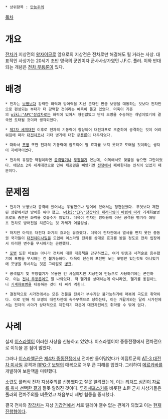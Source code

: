  * 상위항목 : [[만능주의]]

[[목차]]

= 개요 =
[[전차]]가 지상전의 [[왕자]]이므로 앞으로의 지상전은 전차로만 해결해도 될 거라는 사상. 대표적인 사상가는 20세기 초반 영국의 군인이자 군사사상가였던 J.F.C. 풀러. 이와 반대되는 개념은 [[전차 무용론]]이 있다.

= 배경 =
 * 전차는 [[보병]]보다 강력한 화력과 방어력을 지닌 존재인 만큼 보병을 대동하는 것보다 전차만으로 편성되는 부대가 더 강력할 것이라는 예측이 돌고 있었다. 더욱이 기존의 [[wiki:"APC"장갑차]]로는 화력에 있어서 형편없었고 단지 보병을 수송하는 개념이었기에 결국엔 도태될 것이라 생각되었다.

 * [[제2차 세계대전]] 이후로 전차의 기동력이 향상되어 대전차포로 조준하여 공격하는 것이 어려워짐에 따라 [[대전차포]]나 기타 병기에 대한 [[무용론]]이 대두되었다.

 * 따라서 [[포병]] 또한 전차의 기동력에 압도되어 별 효과를 보지 못하고 도태될 것이라는 생각이 지배적이었다.

 * 전차의 유일한 약점이라면 [[공격헬기]]나 [[무장헬기]] 였는데, 이쪽에서도 맞불을 놓으면 그만이었다. 애당초 2차 세계대전으로 인해 제공권을 빼앗기면 [[전쟁]]에서 패배한다는 인식이 있었기 때문이다.

= 문제점 =
 * 전차가 보병보다 공격에 있어서는 우월했으나 방어에 있어서는 형편없었다. 무엇보다 제한된 상황에서만 방어를 해야 했고, [[wiki:"IFV"장갑차의 패러다임이 바뀜에 따라]] 기계화보병으로도 충분한 화력을 갖출수가 있었다. 더욱이 전차는 방어용이 아닌 공격용 병기라 애당초 전차로 방어전을 치른다는 것 자체가 어불성설.

 * 하지만 아직도 대전차 화기의 효과는 유효했다. 더욱이 전차전에서 열세를 면치 못한 중동권 국가들이 [[대전차미사일]]을 도입해 이스라엘 전차를 상대로 효과를 봤을 정도로 전차 입장에서 이러한 변수를 무시하기는 곤란했다.

 * [[포병]] 또한 바보는 아니라 전차에 대한 대응책을 강구하였고, 여러 탄종과 사격술로 응수했기에 포병을 무시하는 건 불가능하다. 더욱이 단순히 포탄만 쏘는 포병만 있는것도 아니었기에 포병을 무시하는 것은 그야말로 [[병크]].

 * 공격헬기 및 무장헬기가 유용한 건 사실이지만 지상전에 만능으로 사용하기에는 곤란하다. 이는 [[전차 무용론]]에도 잘 나와있다. 적 헬기를 상대하는게 아니라면, 헬기를 동원하느니 [[기계화보병]]을 대동하는 것이 더 싸게 먹힌다.

 * 결정적으로 시가전에서는 모든 건물을 전차가 부수기란 불가능하기에 매복에 극도로 취약하다. 이로 인해 적 보병의 대전차전에 속수무책으로 당하는데, 이는 개활지와는 달리 시가전에서는 전차의 시야가 상대적으로 제한되기 때문에 대전차전에도 취약할 수 밖에 없다. 

= 사례 =
실제 [[이스라엘]]이 이러한 사상을 신봉하고 있었다. 이스라엘이야 중동전쟁에서 전차전으로 이득을 본 점이 많았다.

그러나 [[이스라엘군]]은 [[제4차 중동전쟁]]에서 전차만 들이밀었다가 이집트군의 [[새거|AT-3 대전차 미사일]] 공격과 [[RPG-7]] [[보병]]의 매복으로 매우 큰 피해를 입었다. 그리하여 [[메르카바]]를 개발하여 보완책을 마련했다.

소련도 풀러식 전차 지상주의를 신봉했다고 잘못 알려졌는데, 이는 [http://gall.dcinside.com/board/view/?id=arm&no=322384 리처드 심킨이 자료를 취사 선택한 결과] 잘못 알려진 것이다. [[투하체프스키]]를 비롯한 소련 군사 사상가들은 풀러의 전차주의를 비웃었고 처음부터 제병 협동을 중시했다.

결국 전차와 [[장갑차]]는 지상 [[기갑]]전에서 서로 뗄레야 뗄수 없는 관계가 되었고 이는 [[현재진행형]]이다.
